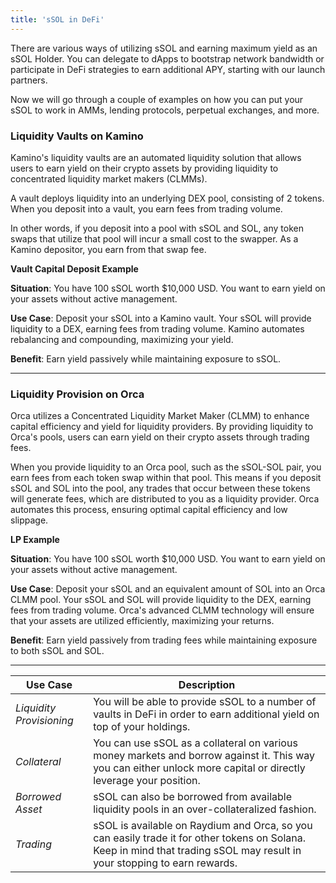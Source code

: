 ```yaml
---
title: 'sSOL in DeFi'
---
```

There are various ways of utilizing sSOL and earning maximum yield as an sSOL Holder. You can delegate to dApps to bootstrap network bandwidth or participate in DeFi strategies to earn additional APY, starting with our launch partners.

Now we will go through a couple of examples on how you can put your sSOL to work in AMMs, lending protocols, perpetual exchanges, and more.

### Liquidity Vaults on Kamino

Kamino's liquidity vaults are an automated liquidity solution that allows users to earn yield on their crypto assets by providing liquidity to concentrated liquidity market makers (CLMMs).

A vault deploys liquidity into an underlying DEX pool, consisting of 2 tokens. When you deposit into a vault, you earn fees from trading volume.

In other words, if you deposit into a pool with sSOL and SOL, any token swaps that utilize that pool will incur a small cost to the swapper. As a Kamino depositor, you earn from that swap fee.

**Vault Capital Deposit Example**

**Situation**: You have 100 sSOL worth $10,000 USD. You want to earn yield on your assets without active management.

**Use Case**: Deposit your sSOL into a Kamino vault. Your sSOL will provide liquidity to a DEX, earning fees from trading volume. Kamino automates rebalancing and compounding, maximizing your yield.

**Benefit**: Earn yield passively while maintaining exposure to sSOL.

***


### Liquidity Provision on Orca

Orca utilizes a Concentrated Liquidity Market Maker (CLMM) to enhance capital efficiency and yield for liquidity providers. By providing liquidity to Orca's pools, users can earn yield on their crypto assets through trading fees.

When you provide liquidity to an Orca pool, such as the sSOL-SOL pair, you earn fees from each token swap within that pool. This means if you deposit sSOL and SOL into the pool, any trades that occur between these tokens will generate fees, which are distributed to you as a liquidity provider. Orca automates this process, ensuring optimal capital efficiency and low slippage.

**LP Example**

**Situation**: You have 100 sSOL worth $10,000 USD. You want to earn yield on your assets without active management.

**Use Case**: Deposit your sSOL and an equivalent amount of SOL into an Orca CLMM pool. Your sSOL and SOL will provide liquidity to the DEX, earning fees from trading volume. Orca's advanced CLMM technology will ensure that your assets are utilized efficiently, maximizing your returns.

**Benefit**: Earn yield passively from trading fees while maintaining exposure to both sSOL and SOL.

***


| **Use Case**                        | **Description**                                                                                                                                                            |
| ----------------------------------- | -------------------------------------------------------------------------------------------------------------------------------------------------------------------------- |
| _Liquidity Provisioning_            | You will be able to provide sSOL to a number of vaults in DeFi in order to earn additional yield on top of your holdings.                                                  |
| _Collateral_    | You can use sSOL as a collateral on various money markets and borrow against it. This way you can either unlock more capital or directly leverage your position.           |
| _Borrowed Asset_  | sSOL can also be borrowed from available liquidity pools in an over-collateralized fashion.                                                                                |
| _Trading_       | sSOL is available on Raydium and Orca, so you can easily trade it for other tokens on Solana. Keep in mind that trading sSOL may result in your stopping to earn rewards.  |